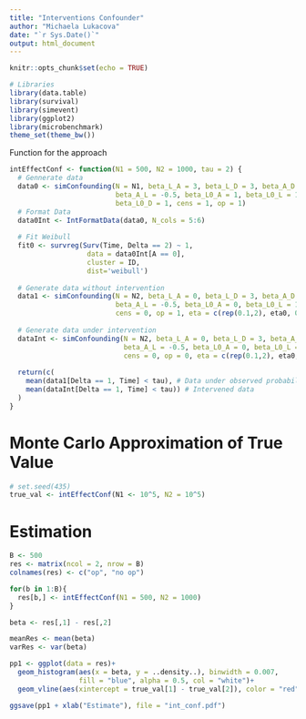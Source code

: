 ```yaml
---
title: "Interventions Confounder"
author: "Michaela Lukacova"
date: "`r Sys.Date()`"
output: html_document
---
```



```r
knitr::opts_chunk$set(echo = TRUE)
```


```r
# Libraries
library(data.table)
library(survival)
library(simevent)
library(ggplot2)
library(microbenchmark)
theme_set(theme_bw())
```

Function for the approach

```r
intEffectConf <- function(N1 = 500, N2 = 1000, tau = 2) {
  # Gennerate data 
  data0 <- simConfounding(N = N1, beta_L_A = 3, beta_L_D = 3, beta_A_D = -0.5,
                          beta_A_L = -0.5, beta_L0_A = 1, beta_L0_L = 1,
                          beta_L0_D = 1, cens = 1, op = 1)
  # Format Data
  data0Int <- IntFormatData(data0, N_cols = 5:6)
  
  # Fit Weibull
  fit0 <- survreg(Surv(Time, Delta == 2) ~ 1, 
                   data = data0Int[A == 0], 
                   cluster = ID,
                   dist='weibull')
  
  # Generate data without intervention
  data1 <- simConfounding(N = N2, beta_L_A = 0, beta_L_D = 3, beta_A_D = -0.5, 
                          beta_A_L = -0.5, beta_L0_A = 0, beta_L0_L = 1, beta_L0_D = 1, 
                          cens = 0, op = 1, eta = c(rep(0.1,2), eta0, 0.1), nu = c(rep(1.1,2), nu0, 1.1))
  
  # Generate data under intervention
  dataInt <- simConfounding(N = N2, beta_L_A = 0, beta_L_D = 3, beta_A_D = -0.5, 
                            beta_A_L = -0.5, beta_L0_A = 0, beta_L0_L = 1, beta_L0_D = 1, 
                            cens = 0, op = 0, eta = c(rep(0.1,2), eta0, 0.1), nu = c(rep(1.1,2), nu0, 1.1))
  
  return(c(
    mean(data1[Delta == 1, Time] < tau), # Data under observed probability distribution
    mean(dataInt[Delta == 1, Time] < tau)) # Intervened data
  )
}
```


# Monte Carlo Approximation of True Value

```r
# set.seed(435)
true_val <- intEffectConf(N1 <- 10^5, N2 = 10^5)
```



# Estimation

```r
B <- 500
res <- matrix(ncol = 2, nrow = B)
colnames(res) <- c("op", "no op")

for(b in 1:B){
  res[b,] <- intEffectConf(N1 = 500, N2 = 1000)
}
```

```r
beta <- res[,1] - res[,2]

meanRes <- mean(beta)
varRes <- var(beta)

pp1 <- ggplot(data = res)+
  geom_histogram(aes(x = beta, y = ..density..), binwidth = 0.007,
                 fill = "blue", alpha = 0.5, col = "white")+
  geom_vline(aes(xintercept = true_val[1] - true_val[2]), color = "red", linetype = 2)

ggsave(pp1 + xlab("Estimate"), file = "int_conf.pdf")
```


